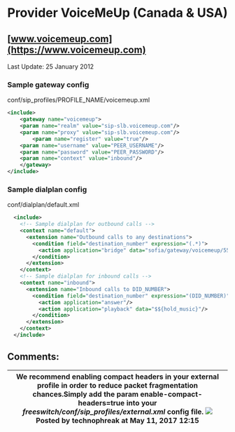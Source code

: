 
# Provider VoiceMeUp (Canada & USA) 

 

## [www.voicemeup.com](https://www.voicemeup.com)

  
Last Update: 25 January 2012

  
### Sample gateway config

conf/sip\_profiles/PROFILE\_NAME/voicemeup.xml

```xml
<include>
    <gateway name="voicemeup">
	<param name="realm" value="sip-slb.voicemeup.com"/>
	<param name="proxy" value="sip-slb.voicemeup.com"/>
        <param name="register" value="true"/>
	<param name="username" value="PEER_USERNAME"/>
	<param name="password" value="PEER_PASSWORD"/>
	<param name="context" value="inbound"/>
    </gateway>
</include>
```

### Sample dialplan config

conf/dialplan/default.xml

```xml
  <include>
    <!-- Sample dialplan for outbound calls -->
    <context name="default">
      <extension name="Outbound calls to any destinations">
        <condition field="destination_number" expression="(.*)">
          <action application="bridge" data="sofia/gateway/voicemeup/555123456"/>
        </condition>
      </extension>
    </context>
    <!-- Sample dialplan for inbound calls -->
    <context name="inbound">
      <extension name="Inbound calls to DID_NUMBER">
        <condition field="destination_number" expression="(DID_NUMBER)">
          <action application="answer"/>
          <action application="playback" data="$${hold_music}"/>
        </condition>
      </extension>
    </context>
  </include> 
```

## Comments:

| We recommend enabling compact headers in your external profile in order to reduce packet fragmentation chances.Simply add the param **enable-compact-headers=true** into your _freeswitch/conf/sip\_profiles/external.xml_ config file. ![](/images/icons/contenttypes/comment_16.png) Posted by technophreak at May 11, 2017 12:15 |
| ---------------------------------------------------------------------------------------------------------------------------------------------------------------------------------------------------------------------------------------------------------------------------------------------------------------------------------- |


